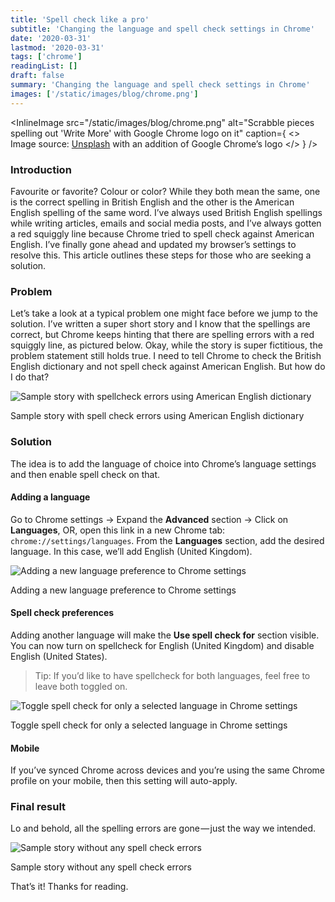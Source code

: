 ```yaml
---
title: 'Spell check like a pro'
subtitle: 'Changing the language and spell check settings in Chrome'
date: '2020-03-31'
lastmod: '2020-03-31'
tags: ['chrome']
readingList: []
draft: false
summary: 'Changing the language and spell check settings in Chrome'
images: ['/static/images/blog/chrome.png']
---
```


<InlineImage
  src="/static/images/blog/chrome.png"
  alt="Scrabble pieces spelling out 'Write More' with Google Chrome logo on it"
  caption={
    <>
      Image source: <a href="https://unsplash.com/photos/vcF5y2Edm6A">Unsplash</a> with an addition
      of Google Chrome’s logo
    </>
  }
/>

### Introduction

Favourite or favorite? Colour or color? While they both mean the same, one is the correct spelling in British English and the other is the American English spelling of the same word. I’ve always used British English spellings while writing articles, emails and social media posts, and I’ve always gotten a red squiggly line because Chrome tried to spell check against American English. I’ve finally gone ahead and updated my browser’s settings to resolve this. This article outlines these steps for those who are seeking a solution.

### Problem

Let’s take a look at a typical problem one might face before we jump to the solution. I’ve written a super short story and I know that the spellings are correct, but Chrome keeps hinting that there are spelling errors with a red squiggly line, as pictured below. Okay, while the story is super fictitious, the problem statement still holds true. I need to tell Chrome to check the British English dictionary and not spell check against American English. But how do I do that?

![Sample story with spellcheck errors using American English dictionary](https://cdn-images-1.medium.com/max/800/1*fFpj9bCBeg3jYuv66f6gRg.png)

Sample story with spell check errors using American English dictionary

### Solution

The idea is to add the language of choice into Chrome’s language settings and then enable spell check on that.

#### Adding a language

Go to Chrome settings → Expand the **Advanced** section → Click on **Languages**, OR, open this link in a new Chrome tab: `chrome://settings/languages`. From the **Languages** section, add the desired language. In this case, we’ll add English (United Kingdom).

![Adding a new language preference to Chrome settings](https://cdn-images-1.medium.com/max/800/1*0naFALHTvo2JrYXu-BECng.gif)

Adding a new language preference to Chrome settings

#### Spell check preferences

Adding another language will make the **Use spell check for** section visible. You can now turn on spellcheck for English (United Kingdom) and disable English (United States).

> Tip: If you’d like to have spellcheck for both languages, feel free to leave both toggled on.

![Toggle spell check for only a selected language in Chrome settings](https://cdn-images-1.medium.com/max/800/1*NA3JDcoh_Z3haN8ufKkT5w.gif)

Toggle spell check for only a selected language in Chrome settings

#### Mobile

If you’ve synced Chrome across devices and you’re using the same Chrome profile on your mobile, then this setting will auto-apply.

### Final result

Lo and behold, all the spelling errors are gone — just the way we intended.

![Sample story without any spell check errors](https://cdn-images-1.medium.com/max/800/1*xy4RVAs0PmKoCizH86yIqg.png)

Sample story without any spell check errors

That’s it! Thanks for reading.
